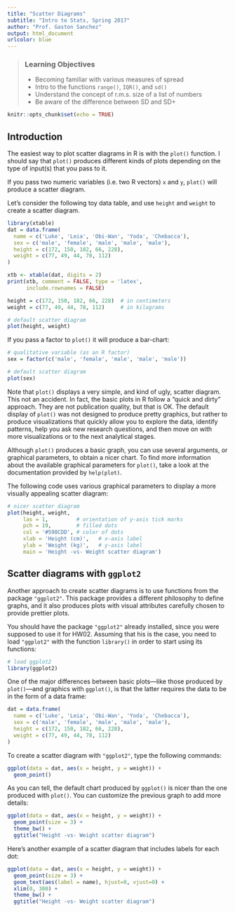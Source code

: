 ```yaml
---
title: "Scatter Diagrams"
subtitle: "Intro to Stats, Spring 2017"
author: "Prof. Gaston Sanchez"
output: html_document
urlcolor: blue
---
```


> ### Learning Objectives
>
> - Becoming familiar with various measures of spread
> - Intro to the functions `range()`, `IQR()`, and `sd()`
> - Understand the concept of r.m.s. size of a list of numbers
> - Be aware of the difference between SD and SD+


```r
knitr::opts_chunk$set(echo = TRUE)
```

## Introduction

The easiest way to plot scatter diagrams in R is with the `plot()` function.
I should say that `plot()` produces different kinds of plots depending on the
type of input(s) that you pass to it.

If you pass two numeric variables (i.e. two R vectors) `x` and `y`, `plot()`
will produce a scatter diagram.

Let's consider the following toy data table, and use `height` and `weight`
to create a scatter diagram.

```r
library(xtable)
dat = data.frame(
  name = c('Luke', 'Leia', 'Obi-Wan', 'Yoda', 'Chebacca'),
  sex = c('male', 'female', 'male', 'male', 'male'),
  height = c(172, 150, 182, 66, 228),
  weight = c(77, 49, 44, 78, 112)
)
```


```r
xtb <- xtable(dat, digits = 2)
print(xtb, comment = FALSE, type = 'latex',
      include.rownames = FALSE)
```

```r
height = c(172, 150, 182, 66, 228)  # in centimeters
weight = c(77, 49, 44, 78, 112)     # in kilograms

# default scatter diagram
plot(height, weight)
```

If you pass a factor to `plot()` it will produce a bar-chart:

```r
# qualitative variable (as an R factor)
sex = factor(c('male', 'female', 'male', 'male', 'male'))

# default scatter diagram
plot(sex)
```


Note that `plot()` displays a very simple, and kind of ugly, scatter diagram. 
This not an accident. In fact, the basic plots in R follow a "quick and dirty" 
approach. They are not publication quality, but that is OK. The default display
of `plot()` was not designed to produce pretty graphics, but rather to produce
visualizations that quickly allow you to explore the data, identify patterns, 
help you ask new research questions, and then move on with more visualizations
or to the next analytical stages.

Although `plot()` produces a basic graph, you can use several arguments, or
graphical parameters, to obtain a nicer chart. To find more information about 
the available graphical parameters for `plot()`, take a look at the documentation
provided by `help(plot)`.

The following code uses various graphical parameters to display a more visually
appealing scatter diagram:

```r
# nicer scatter diagram
plot(height, weight, 
     las = 1,         # orientation of y-axis tick marks 
     pch = 19,        # filled dots
     col = '#598CDD', # color of dots
     xlab = 'Height (cm)',   # x-axis label
     ylab = 'Weight (kg)',   # y-axis label
     main = 'Height -vs- Weight scatter diagram')
```


## Scatter diagrams with `ggplot2`

Another approach to create scatter diagrams is to use functions from the 
package `"ggplot2"`. This package provides a different philosophy to define
graphs, and it also produces plots with visual attributes carefully chosen
to provide prettier plots.

You should have the package `"ggplot2"` already installed, since you were 
supposed to use it for HW02. Assuming that his is the case, you need to load 
`"ggplot2"` with the function `library()` in order to start using its functions:

```r
# load ggplot2
library(ggplot2)
```

One of the major differences between basic plots---like those produced by `plot()`---and graphics with `ggplot()`, is that the latter requires the data 
to be in the form of a data frame:

```r
dat = data.frame(
  name = c('Luke', 'Leia', 'Obi-Wan', 'Yoda', 'Chebacca'),
  sex = c('male', 'female', 'male', 'male', 'male'),
  height = c(172, 150, 182, 66, 228),
  weight = c(77, 49, 44, 78, 112)
)
```

To create a scatter diagram with `"ggplot2"`, type the following commands:

```r
ggplot(data = dat, aes(x = height, y = weight)) +
  geom_point()
```

As you can tell, the default chart produced by `ggplot()` is nicer than the
one produced with `plot()`. You can customize the previous graph to add more
details:

```r
ggplot(data = dat, aes(x = height, y = weight)) +
  geom_point(size = 3) +
  theme_bw() +
  ggtitle("Height -vs- Weight scatter diagram")
```

Here's another example of a scatter diagram that includes labels for each dot:

```r
ggplot(data = dat, aes(x = height, y = weight)) +
  geom_point(size = 3) +
  geom_text(aes(label = name), hjust=0, vjust=0) +
  xlim(0, 300) +
  theme_bw() +
  ggtitle("Height -vs- Weight scatter diagram")
```
